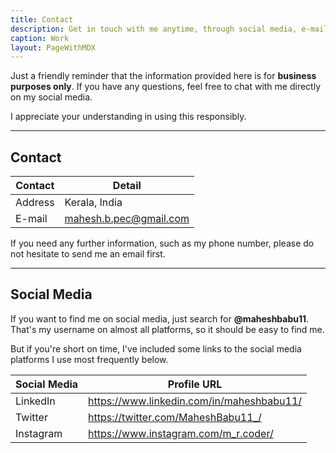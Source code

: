 ```yaml
---
title: Contact
description: Get in touch with me anytime, through social media, e-mail, or phone number.
caption: Work
layout: PageWithMDX
---
```


Just a friendly reminder that the information provided here is for **business purposes only**. If you have any questions, feel free to chat with me directly on my social media.

I appreciate your understanding in using this responsibly.

---

## Contact

| Contact | Detail                 |
| ------- | ---------------------- |
| Address | Kerala, India          |
| E-mail  | mahesh.b.pec@gmail.com |

If you need any further information, such as my phone number, please do not hesitate to send me an email first.

---

## Social Media

If you want to find me on social media, just search for **@maheshbabu11**. That's my username on almost all platforms, so it should be easy to find me.

But if you're short on time, I've included some links to the social media platforms I use most frequently below.

| Social Media | Profile URL                               |
| ------------ | ----------------------------------------- |
| LinkedIn     | https://www.linkedin.com/in/maheshbabu11/ |
| Twitter      | https://twitter.com/MaheshBabu11_/        |
| Instagram    | https://www.instagram.com/m_r.coder/      |
